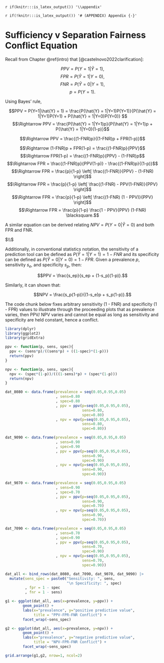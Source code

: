 `r if(knitr:::is_latex_output()) '\\appendix'`

`r if(!knitr:::is_latex_output()) '# (APPENDIX) Appendix {-}'` 
<!--
The first appendix must start with the above text. Do not remove!
-->

# Sufficiency v Separation Fairness Conflict Equation {#appendix-a}

Recall from Chapter \@ref(intro) that [@castelnovo2022clarification]:

$$ PPV = P(Y=1|\hat{Y} = 1),$$
$$ FPR = P(\hat{Y} = 1| Y = 0),$$
$$FNR = P(\hat{Y} = 0| Y = 1),$$
$$ p = P(Y=1).$$

\noindent Using Bayes' rule,

$$PPV = P(Y=1|\hat{Y} = 1) = \frac{P(\hat{Y} = 1|Y=1)P(Y=1)}{P(\hat{Y} = 1|Y=1)P(Y=1) + P(\hat{Y} = 1|Y=0)P(Y=0)} $$
$$\Rightarrow PPV = \frac{P(\hat{Y} = 1|Y=1)p}{P(\hat{Y} = 1|Y=1)p + P(\hat{Y} = 1|Y=0)(1-p)}$$

$$\Rightarrow PPV = \frac{(1-FNR)p}{(1-FNR)p + FPR(1-p)}$$

$$\Rightarrow (1-FNR)p + FPR(1-p) = \frac{(1-FNR)p}{PPV}$$
$$\Rightarrow FPR(1-p) = \frac{(1-FNR)p}{PPV} - (1-FNR)p$$
$$\Rightarrow FPR = \frac{(1-FNR)p}{PPV(1-p)} - \frac{(1-FNR)p}{(1-p)}$$
$$\Rightarrow FPR = \frac{p}{1-p} \left[  \frac{(1-FNR)}{PPV} - (1-FNR) \right]$$
$$\Rightarrow FPR = \frac{p}{1-p} \left[  \frac{(1-FNR) - PPV(1-FNR)}{PPV} \right]$$
$$\Rightarrow FPR = \frac{p}{1-p} \left[  \frac{(1-FNR) (1 - PPV)}{PPV} \right]$$
$$\Rightarrow FPR = \frac{p}{1-p} \frac{1 - PPV}{PPV} (1-FNR) \blacksquare.$$

\noindent A similar equation can be derived relating $NPV = P(Y=0|\hat{Y} = 0)$ and both FPR and FNR. 

$\\$

\noindent Additionally, in conventional statistics notation, the sensitivity of a prediction tool can be defined as $P(\hat{Y}=1|Y=1) = 1 - FNR$ and its specificity can be defined as $P(\hat{Y}=0|Y=0) = 1 - FPR$. Given a prevalence $p$, sensitivity $s_e$, and specificity $s_p$, then:

$$PPV = \frac{s_ep}{s_ep + (1-s_p)(1-p)}.$$

\noindent Similarly, it can shown that: 

$$NPV = \frac{s_p(1-p)}{(1-s_e)p + s_p(1-p)}.$$

\noindent The code chunk below fixes arbitrary sensitivity (1 - FNR) and specificity (1 - FPR) values to illustrate through the proceeding plots that as prevalence varies, then PPV/ NPV varies and cannot be equal as long as sensitivity and specificity are held constant, hence a conflict. 

```r
library(dplyr)
library(ggplot2)
library(gridExtra)
```

```r
ppv <- function(p, sens, spec){
  ppv <- (sens*p)/((sens*p) + ((1-spec)*(1-p)))
  return(ppv)
}

npv <- function(p, sens, spec){
  npv <- (spec*(1-p))/(((1-sens)*p) + (spec*(1-p)))
  return(npv)
}

dat_8080 <- data.frame(prevalence = seq(0.05,0.95,0.05)
                       , sens=0.80
                       , spec=0.80
                       , ppv = ppv(p=seq(0.05,0.95,0.05), 
                                   sens=0.80, 
                                   spec=0.80)
                       , npv = npv(p=seq(0.05,0.95,0.05), 
                                   sens=0.80, 
                                   spec=0.80))

dat_9090 <- data.frame(prevalence = seq(0.05,0.95,0.05)
                       , sens=0.90
                       , spec=0.90
                       , ppv = ppv(p=seq(0.05,0.95,0.05), 
                                   sens=0.90, 
                                   spec=0.90)
                       , npv = npv(p=seq(0.05,0.95,0.05), 
                                   sens=0.90, 
                                   spec=0.90))

dat_9070 <- data.frame(prevalence = seq(0.05,0.95,0.05)
                       , sens=0.90
                       , spec=0.70
                       , ppv = ppv(p=seq(0.05,0.95,0.05), 
                                   sens=0.90, 
                                   spec=0.70)
                       , npv = npv(p=seq(0.05,0.95,0.05), 
                                   sens=0.90, 
                                   spec=0.70))

dat_7090 <- data.frame(prevalence = seq(0.05,0.95,0.05)
                       , sens=0.70
                       , spec=0.90
                       , ppv = ppv(p=seq(0.05,0.95,0.05), 
                                   sens=0.70, 
                                   spec=0.90)
                       , npv = npv(p=seq(0.05,0.95,0.05), 
                                   sens=0.70, 
                                   spec=0.90))

dat_all <- bind_rows(dat_8080, dat_7090, dat_9070, dat_9090) |>
  mutate(sens_spec = paste0("Sensitivity: ", sens, 
                            "\n Specificity: ", spec)
         , fpr = 1 - spec
         , fnr = 1 - sens)

g1 <- ggplot(dat_all, aes(x=prevalence, y=ppv)) +
        geom_point() + 
        labs(x="prevalence", y="positive predictive value",
             title = "PPV-FPR-FNR Conflict") +
        facet_wrap(~sens_spec)

g2 <- ggplot(dat_all, aes(x=prevalence, y=npv)) +
        geom_point() + 
        labs(x="prevalence", y="negative predictive value",
             title = "NPV-FPR-FNR Conflict") +
        facet_wrap(~sens_spec)

grid.arrange(g1,g2, nrow=1, ncol=2)
```



